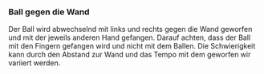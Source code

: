 ### Ball gegen die Wand

Der Ball wird abwechselnd mit links und rechts gegen die Wand geworfen und mit der jeweils anderen Hand gefangen. Darauf achten, dass der Ball mit den Fingern gefangen wird und nicht mit dem Ballen. Die Schwierigkeit kann durch den Abstand zur Wand und das Tempo mit dem geworfen wir variiert werden.
